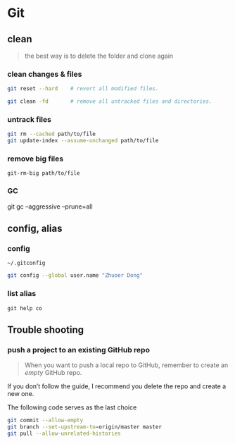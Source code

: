 # Git


## clean 

> the best way is to delete the folder and clone again

### clean changes & files

```bash
git reset --hard	# revert all modified files.

git clean -fd		# remove all untracked files and directories.
```

### untrack files

```bash
git rm --cached path/to/file
git update-index --assume-unchanged path/to/file
```

### remove big files

`git-rm-big path/to/file`

### GC
git gc --aggressive --prune=all



## config, alias

### config

`~/.gitconfig`

```bash
git config --global user.name "Zhuoer Dong"
```

### list alias

`git help co`




## Trouble shooting

### push a project to an existing GitHub repo

> When you want to push a local repo to GitHub, remember to create an _empty_ GitHub repo.

If you don't follow the guide, I recommend you delete the repo and create a new one. 

The following code serves as the last choice

```bash
git commit --allow-empty
git branch --set-upstream-to=origin/master master
git pull --allow-unrelated-histories
```
